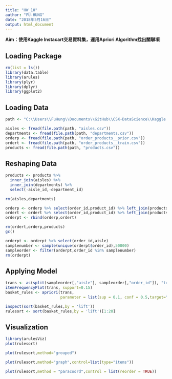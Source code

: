 ```yaml
---
title: "HW_10"
author: "FU-HUNG"
date: "2018年5月16日"
output: html_document
---
```

**Aim：使用Kaggle Instacart交易資料集，運用Apriori Algorithm找出關聯項**  

## Loading Package
```r
rm(list = ls())
library(data.table)
library(arules)
library(plyr)
library(dplyr)
library(ggplot2)
```
## Loading Data
```r
path <- "C:\\Users\\FuHung\\Documents\\GitHub\\CSX-DataScience\\Kaggle Presentation"

aisles <- fread(file.path(path, "aisles.csv"))
departments <- fread(file.path(path, "departments.csv"))
orderp <- fread(file.path(path, "order_products__prior.csv"))
ordert <- fread(file.path(path, "order_products__train.csv"))
products <- fread(file.path(path, "products.csv"))
```
## Reshaping Data
```r
products <- products %>%
  inner_join(aisles) %>% 
  inner_join(departments) %>% 
  select(-aisle_id,-department_id)

rm(aisles,departments)

orderp <- orderp %>% select(order_id,product_id) %>% left_join(products)
ordert <- ordert %>% select(order_id,product_id) %>% left_join(products)
orderpt <- rbind(orderp,ordert) 

rm(ordert,orderp,products)
gc()

orderpt <- orderpt %>% select(order_id,aisle)
samplenumber <- sample(unique(orderpt$order_id),50000)
sampleorder <- filter(orderpt,order_id %in% samplenumber)
rm(orderpt)
```
## Applying Model
```r
trans <- as(split(sampleorder[,"aisle"], sampleorder[,"order_id"]), "transactions")
itemFrequencyPlot(trans, support=0.15)
basket_rules <- apriori(trans,
                        parameter = list(sup = 0.1, conf = 0.5,target="rules",minlen = 2))

inspect(sort(basket_rules,by = 'lift'))
rulesort <- sort(basket_rules,by = 'lift')[1:20]
```
## Visualization
```r
library(arulesViz)
plot(rulesort)

plot(rulesort,method="grouped") 

plot(rulesort,method="graph",control=list(type="items"))

plot(rulesort,method = "paracoord",control = list(reorder = TRUE))
```

